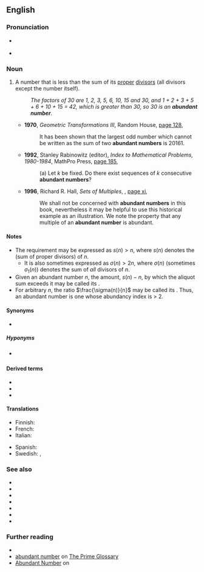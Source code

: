 ==English==
{{wikipedia}}

===Pronunciation===
* {{a|RP}} {{IPA|en|/əˈbʌn.dn̩t ˈnʌm.bə/}}
* {{a|US}} {{IPA|en|/əˈbʌn.dn̩t ˈnʌm.bɚ/|/əˈbn̩.dn̩t ˈnʌm.bɚ/}}

===Noun===
{{en-noun}}

# {{lb|en|number theory}} A number that is less than the sum of its [[proper]] [[divisor]]s (all divisors except the number itself).
#: ''The factors of 30 are 1, 2, 3, 5, 6, 10, 15 and 30, and 1 + 2 + 3 + 5 + 6 + 10 + 15 = 42, which is greater than 30, so 30 is an '''abundant number'''.''
#* '''1970''', ''Geometric Transformations III'', Random House, [https://books.google.com.au/books?id=FEsUAAAAIAAJ&q=%22abundant+number%22%7C%22abundant+numbers%22&dq=%22abundant+number%22%7C%22abundant+numbers%22&hl=en&sa=X&ved=0ahUKEwiahfDN2cvdAhVnyVQKHWBkBcAQ6AEIbDAO page 128],
#*: It has been shown that the largest odd number which cannot be written as the sum of two '''abundant numbers''' is 20161.
#* '''1992''', Stanley Rabinowitz (editor), ''Index to Mathematical Problems, 1980-1984'', MathPro Press, [https://books.google.com.au/books?id=n-F52zK2UAgC&pg=PA185&dq=%22abundant+number%22%7C%22abundant+numbers%22&hl=en&sa=X&ved=0ahUKEwiahfDN2cvdAhVnyVQKHWBkBcAQ6AEINjAD#v=onepage&q=%22abundant%20number%22%7C%22abundant%20numbers%22&f=false page 185],
#*: (a) Let ''k'' be fixed. Do there exist sequences of ''k'' consecutive '''abundant numbers'''?
#* '''1996''', Richard R. Hall, ''Sets of Multiples'', {{w|Cambridge University Press}}, [https://books.google.com.au/books?id=40g9YJIck0QC&pg=PR11&dq=%22abundant+number%22%7C%22abundant+numbers%22&hl=en&sa=X&ved=0ahUKEwiahfDN2cvdAhVnyVQKHWBkBcAQ6AEISzAH#v=onepage&q=%22abundant%20number%22%7C%22abundant%20numbers%22&f=false page xi],
#*: We shall not be concerned with '''abundant numbers''' in this book, nevertheless it may be helpful to use this historical example as an illustration. We note the property that any multiple of an '''abundant number''' is abundant.

====Notes====
* The requirement may be expressed as <math>s(n)>n</math>, where <math>s(n)</math> denotes the {{m|en|aliquot sum}} (sum of proper divisors) of <math>n</math>.
** It is also sometimes expressed as <math>\sigma(n)>2n</math>, where <math>\sigma(n)</math> (sometimes <math>\sigma_1(n)</math>) denotes the sum of ''all'' divisors of <math>n</math>.
* Given an abundant number <math>n</math>, the amount, <math>s(n)-n,</math> by which the aliquot sum exceeds it may be called its {{m|en|abundance}}.
* For arbitrary <math>n</math>, the ratio <math>\frac{\sigma(n)}{n}</math> may be called its {{m|en|abundancy index}}. Thus, an abundant number is one whose abundancy index is > 2.

====Synonyms====
* {{sense|number that is less than the sum of its proper divisors}} {{l|en|excessive number}}

=====Hyponyms=====
* {{sense|number that is less than the sum of its proper divisors}} {{l|en|weird number}}

====Derived terms====
* {{l|en|extremely abundant number}}
* {{l|en|highly abundant number}}
* {{l|en|superabundant number}}

====Translations====
{{trans-top|number that is less than the sum of its proper divisors}}
* Finnish: {{t+|fi|runsas luku}}
* French: {{t+|fr|nombre abondant|m}}
* Italian: {{t+|it|numero abbondante|m}}
{{trans-mid}}
* Spanish: {{t|es|número abundante|m}}
* Swedish: {{t+|sv|ymnigt tal|n}}, {{t+|sv|rikt tal|n}}
{{trans-bottom}}

===See also===
* {{l|en|abundance}}
* {{l|en|abundancy index}}
* {{l|en|amicable number}}
* {{l|en|deficient number}}
* {{l|en|perfect number}}
* {{l|en|semiperfect number}}
* {{l|en|sociable number}}

===Further reading===
* {{pedialite|Divisor function}}
* [https://primes.utm.edu/glossary/page.php?sort=AbundantNumber abundant number] on [https://primes.utm.edu/glossary/home.php The Prime Glossary]
* [http://mathworld.wolfram.com/AbundantNumber.html Abundant Number] on {{w|MathWorld|Wolfram MathWorld}}